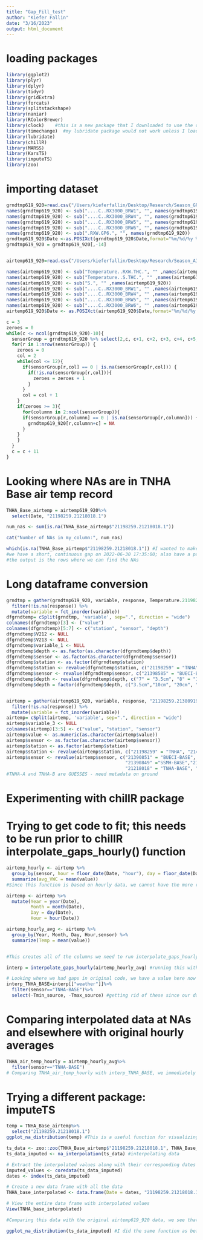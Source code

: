 ```yaml
---
title: "Gap_Fill_test"
author: "Kiefer Fallin"
date: "3/16/2023"
output: html_document
---
```


# loading packages
```r
library(ggplot2)
library(plyr)
library(dplyr)
library(tidyr)
library(gridExtra)
library(forcats)
library(splitstackshape)
library(naniar)
library(RColorBrewer)
library(clock)    #this is a new package that I downloaded to use the date_group() function (basically group_by() but for POSIXct vectors)
library(timechange)  #my lubridate package would not work unless I loaded this one as well
library(lubridate)
library(chillR)
library(MARSS)
library(KarsTS)
library(imputeTS)
library(zoo)
```

# importing dataset
```r
grndtmp619_920=read.csv("/Users/kieferfallin/Desktop/Research/Season_GRNDTMP_6_19_22_9_20_22_2022_09_21_16_19_26_UTC_1.csv")
names(grndtmp619_920) <- sub("....C..RX3000_BRW1", "", names(grndtmp619_920))
names(grndtmp619_920) <- sub("....C..RX3000_BRW4", "", names(grndtmp619_920))
names(grndtmp619_920) <- sub("....C..RX3000_BRW5", "", names(grndtmp619_920))
names(grndtmp619_920) <- sub("....C..RX3000_BRW6", "", names(grndtmp619_920))
names(grndtmp619_920) <- sub(".RXW.GP6.", "", names(grndtmp619_920))
grndtmp619_920$Date <-as.POSIXct(grndtmp619_920$Date,format="%m/%d/%y %H:%M",tz="UTC")
grndtmp619_920 = grndtmp619_920[,-14]


airtemp619_920=read.csv("/Users/kieferfallin/Desktop/Research/Season_AIRTMP_6_19_22_9_20_22_2022_09_21_16_21_48_UTC_1.csv")

names(airtemp619_920) <- sub("Temperature..RXW.THC.", "" ,names(airtemp619_920))
names(airtemp619_920) <- sub("Temperature..S.THC.", "" ,names(airtemp619_920))
names(airtemp619_920) <- sub("S.", "" ,names(airtemp619_920))
names(airtemp619_920) <- sub("....C..RX3000_BRW1", "" ,names(airtemp619_920))
names(airtemp619_920) <- sub("....C..RX3000_BRW4", "" ,names(airtemp619_920))
names(airtemp619_920) <- sub("....C..RX3000_BRW5", "" ,names(airtemp619_920))
names(airtemp619_920) <- sub("....C..RX3000_BRW6", "" ,names(airtemp619_920))
airtemp619_920$Date <- as.POSIXct(airtemp619_920$Date,format="%m/%d/%y %H:%M",tz="UTC")
```

```r
c = 3 
zeroes = 0
while(c <= ncol(grndtmp619_920)-10){
  sensorGroup = grndtmp619_920 %>% select(2,c, c+1, c+2, c+3, c+4, c+5, c+6, c+7, c+8, c+9, c+10)
  for(r in 1:nrow(sensorGroup)) {
    zeroes = 0
    col = 2
    while(col <= 12){
      if(sensorGroup[r,col] == 0 | is.na(sensorGroup[r,col])) { 
        if(!is.na(sensorGroup[r,col])){
          zeroes = zeroes + 1 
        }
      }
      col = col + 1
    }
    if(zeroes >= 3){ 
      for(columnn in 2:ncol(sensorGroup)){
      if(sensorGroup[r,columnn] == 0 | is.na(sensorGroup[r,columnn])) { 
        grndtmp619_920[r,columnn+c] = NA
      }
    }
    }
  }
  c = c + 11 
}
```

# Looking where NAs are in TNHA Base air temp record

```r
TNHA_Base_airtemp = airtemp619_920%>%
  select(Date, "21198259.21218018.1")
```

```r
num_nas <- sum(is.na(TNHA_Base_airtemp$"21198259.21218018.1"))

cat("Number of NAs in my_column:", num_nas)
```

```r
which(is.na(TNHA_Base_airtemp$"21198259.21218018.1")) #I wanted to make this code work so that the positions of NAs were listed in reference to the Date vector; however, I was unable to figure how to do so.
#we have a short, continuous gap on 2022-06-30 17:35:00; also have a patchy gap starting on 7146 2022-09-17 02:10:00
#the output is the rows where we can find the NAs
```


# Long dataframe conversion
```r
grndtmp = gather(grndtmp619_920, variable, response, Temperature.21198259.21206939.7:Temperature.21401803.21398591.17) %>%
  filter(!is.na(response)) %>%
  mutate(variable = fct_inorder(variable))
dfgrndtemp= cSplit(grndtmp, 'variable', sep=".", direction = "wide") 
colnames(dfgrndtemp)[3] <- ("value")
colnames(dfgrndtemp)[5:7] <- c("station", "sensor", "depth")
dfgrndtemp$V212 <- NULL
dfgrndtemp$V213 <- NULL
dfgrndtemp$variable_1 <- NULL
dfgrndtemp$depth <- as.factor(as.character(dfgrndtemp$depth))
dfgrndtemp$sensor <- as.factor(as.character(dfgrndtemp$sensor))
dfgrndtemp$station <- as.factor(dfgrndtemp$station)
dfgrndtemp$station <- revalue(dfgrndtemp$station, c("21198259" = "TNHA", "21401800" = "BUECI", "21401801" = "SSMH", "21401803" = "BEO")) #renaming the stations
dfgrndtemp$sensor <- revalue(dfgrndtemp$sensor, c("21398585" = "BUECI-BASE", "21398590" = "BUCEI-SA", "21398583" = "BUECI-SB", "21393042" = "BUCEI-SC", "21398584" = "BUCEI-SD", "21398579" = "BUCEI-SE", "21398578" = "BUCEI-SF.01", "21398598" = "BUCEI-SF.02", "21398588" ="SSMH-BASE","21393049" = "SSMH-SD", "21398599" = "SSMH-SA", "21393044" = "SSMH-SB", "21393049" = "SSMH-SD" , "21206939" = "TNHA-BASE", "21398593" = "TNHA-SA", "21398576"="TNHA-SB","21398601" = "TNHA-SD", "21393047" = "TNHA-SC", "21393048" = "BEO-B06", "21398591" = "BEO-B05"))
dfgrndtemp$depth <- revalue(dfgrndtemp$depth, c("7" = "3.5cm", "8" = "10cm", "9" = "20cm", "10" = "30cm", "11" = "40cm", "12" = "50cm", "13" = "55cm", "14" = "65cm", "15" = "75cm", "16" = "85cm", "17" = "90cm"))
dfgrndtemp$depth = factor(dfgrndtemp$depth, c("3.5cm","10cm", "20cm", "30cm", "40cm", "50cm", "55cm", "65cm", "75cm", "85cm", "90cm"))


airtemp = gather(airtemp619_920, variable, response, "21198259.21380919.1":"21401803.21397541.1") %>%
  filter(!is.na(response)) %>%
  mutate(variable = fct_inorder(variable))
airtemp= cSplit(airtemp, 'variable', sep=".", direction = "wide") 
airtemp$variable_3 <- NULL
colnames(airtemp)[3:5] <- c("value", "station", "sensor")
airtemp$value <- as.numeric(as.character(airtemp$value)) 
airtemp$sensor <- as.factor(as.character(airtemp$sensor))
airtemp$station <- as.factor(airtemp$station)
airtemp$station <- revalue(airtemp$station, c("21198259" = "TNHA", "21401800" = "BUECI", "21401801" = "SSMH", "21401803" = "BEO")) 
airtemp$sensor <- revalue(airtemp$sensor, c("21390851" = "BUECI-BASE", "21398671" = "BUCEI-SA", "21362254" = "BUECI-SB", "21398668" = "BUCEI-SC", "21398660" = "BUCEI-SD", "21187245" = "BUCEI-SE",
                                            "21390849" ="SSMH-BASE","21393049" = "SSMH-SD", "21398670" = "SSMH-SA", "21398665" = "SSMH-SB",
                                            "21218018" = "TNHA-BASE", "21380919" = "TNHA-SA" , "21398676"="TNHA-SB","21398666" = "TNHA-SD", "21398674" = "TNHA-SC", "21397541" = "BEO-BASE"))
#TNHA-A and TNHA-B are GUESSES - need metadata on ground

```


# Experimenting with chillR package

# Trying to get code to fit; this needs to be run prior to chillR interpolate_gaps_hourly() function
```r
airtemp_hourly <- airtemp %>%
  group_by(sensor, hour = floor_date(Date, "hour"), day = floor_date(Date, "day")) %>%
  summarize(avg_VWC = mean(value))
#Since this function is based on hourly data, we cannot have the more refined interval resolution that the sensors take measurements at. So, we need the average hourly data. 
```

```r
airtemp <- airtemp %>%
  mutate(Year = year(Date),
         Month = month(Date),
         Day = day(Date),
         Hour = hour(Date))

airtemp_hourly_avg <- airtemp %>%
  group_by(Year, Month, Day, Hour,sensor) %>%
  summarize(Temp = mean(value))


#This creates all of the columns we need to run interpolate_gaps_hourly. It's important to note that the dataset in the example for the chillR resource you gave me has Tmin and Tmax columns as well. I am struggling with how to reckon with this aspect.


```

```r
interp = interpolate_gaps_hourly(airtemp_hourly_avg) #running this with original airtemp dataset does not work; instead, you have to put into a specific format with the appropriate columns -> the next couple chunks are spent putting the dataset into the proper format. I am a little confused by the yielded datasets from this function. Does this provide us with anything useful? Do we need to manipulate the dataset further to make the functions work with chillR? 

# Looking where we had gaps in original code, we have a value here now
interp_TNHA_BASE=interp[["weather"]]%>%
  filter(sensor=="TNHA-BASE")%>%
  select(-Tmin_source, -Tmax_source) #getting rid of these since our dataset did not have this
```

# Comparing interpolated data at NAs and elsewhere with original hourly averages

```r
TNHA_air_temp_hourly = airtemp_hourly_avg%>%
  filter(sensor=="TNHA-BASE")
# Comparing TNHA_air_temp_hourly with interp_TNHA_BASE, we immediately see that the interpolation changes every single value for temperature, not just the NA ones
```


# Trying a different package: imputeTS
```r
temp = TNHA_Base_airtemp%>%
  select("21198259.21218018.1")
ggplot_na_distribution(temp) #This is a useful function for visualizing gaps in the data, although I am not sure how to get the X axis to display according to the "Date" vector
```

```r
ts_data <- zoo::zoo(TNHA_Base_airtemp$"21198259.21218018.1", TNHA_Base_airtemp$Date)
ts_data_imputed <- na_interpolation(ts_data) #interpolating data
```

```r
# Extract the interpolated values along with their corresponding dates
imputed_values <- coredata(ts_data_imputed)
dates <- index(ts_data_imputed)

# Create a new data frame with all the data
TNHA_base_interpolated <- data.frame(Date = dates, "21198259.21218018.1" = imputed_values)

# View the entire data frame with interpolated values
View(TNHA_base_interpolated)

#Comparing this data with the original airtemp619_920 data, we see that there are very realistic values created for our gaps from before (see above for locations according to row number). This is, of course, a sensor with relatively small gaps, we would have to explore other methods to interpolate for longer gaps. 
```


```r
ggplot_na_distribution(ts_data_imputed) #I did the same function as before to visualize gaps, but this time with the newly interpolated data using the na_interpolation() function. Here, we see that the graphs are identical, except for the fact that the red bars representing where missing data is are gone. This would seem to mean they were interpolated; however, I am not sure how to access the zoo series created during interpolation to look at the values it came up with.
```

